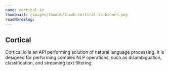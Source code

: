 ```yaml
---
name: cortical-io
thumbnail: /images/thumbs/thumb-cortical-io-banner.png
readMoreSlug:
---
```


## Cortical

Cortical.io is an API performing solution of natural language processing. It is designed for performing complex NLP operations, such as disambiguation, classification, and streaming text filtering.
